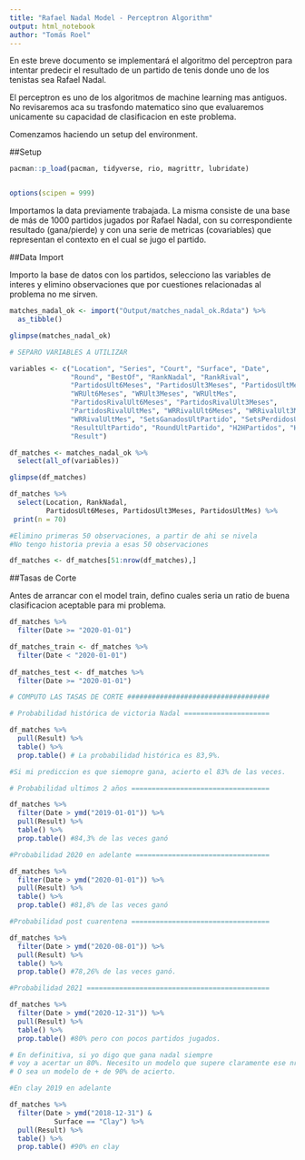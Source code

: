 ```yaml
---
title: "Rafael Nadal Model - Perceptron Algorithm"
output: html_notebook
author: "Tomás Roel"
---
```


En este breve documento se implementará el algoritmo del perceptron para intentar predecir el resultado de un partido de tenis donde uno de los tenistas sea Rafael Nadal.

El perceptron es uno de los algoritmos de machine learning mas antiguos. No revisaremos aca su trasfondo matematico sino que evaluaremos unicamente su capacidad de clasificacion en este problema.

Comenzamos haciendo un setup del environment.

##Setup


```r
pacman::p_load(pacman, tidyverse, rio, magrittr, lubridate)


options(scipen = 999)
```

Importamos la data previamente trabajada. La misma consiste de una base de más de 1000 partidos jugados por Rafael Nadal, con su correspondiente resultado (gana/pierde) y con una serie de metricas (covariables) que representan el contexto en el cual se jugo el partido.

##Data Import

Importo la base de datos con los partidos, selecciono las variables de interes y elimino observaciones que por cuestiones relacionadas al problema no me sirven.


```r
matches_nadal_ok <- import("Output/matches_nadal_ok.Rdata") %>% 
  as_tibble()

glimpse(matches_nadal_ok)

# SEPARO VARIABLES A UTILIZAR

variables <- c("Location", "Series", "Court", "Surface", "Date",
               "Round", "BestOf", "RankNadal", "RankRival",
               "PartidosUlt6Meses", "PartidosUlt3Meses", "PartidosUltMes",
               "WRUlt6Meses", "WRUlt3Meses", "WRUltMes",
               "PartidosRivalUlt6Meses", "PartidosRivalUlt3Meses",
               "PartidosRivalUltMes", "WRRivalUlt6Meses", "WRRivalUlt3Meses",
               "WRRivalUltMes", "SetsGanadosUltPartido", "SetsPerdidosUltPartido",
               "ResultUltPartido", "RoundUltPartido", "H2HPartidos", "H2HGanados",
               "Result")

df_matches <- matches_nadal_ok %>% 
  select(all_of(variables))

glimpse(df_matches)

df_matches %>%
  select(Location, RankNadal,
         PartidosUlt6Meses, PartidosUlt3Meses, PartidosUltMes) %>% 
 print(n = 70)

#Elimino primeras 50 observaciones, a partir de ahi se nivela
#No tengo historia previa a esas 50 observaciones

df_matches <- df_matches[51:nrow(df_matches),]

```


##Tasas de Corte

Antes de arrancar con el model train, defino cuales seria un ratio de buena clasificacion aceptable para mi problema.

```r
df_matches %>% 
  filter(Date >= "2020-01-01")

df_matches_train <- df_matches %>% 
  filter(Date < "2020-01-01")
  
df_matches_test <- df_matches %>% 
  filter(Date >= "2020-01-01")

# COMPUTO LAS TASAS DE CORTE ###################################

# Probabilidad histórica de victoria Nadal =====================

df_matches %>% 
  pull(Result) %>% 
  table() %>% 
  prop.table() # La probabilidad histórica es 83,9%.

#Si mi prediccion es que siemopre gana, acierto el 83% de las veces.

# Probabilidad ultimos 2 años ==================================

df_matches %>% 
  filter(Date > ymd("2019-01-01")) %>% 
  pull(Result) %>% 
  table() %>% 
  prop.table() #84,3% de las veces ganó

#Probabilidad 2020 en adelante =================================

df_matches %>% 
  filter(Date > ymd("2020-01-01")) %>% 
  pull(Result) %>% 
  table() %>% 
  prop.table() #81,8% de las veces ganó

#Probabilidad post cuarentena ==================================

df_matches %>% 
  filter(Date > ymd("2020-08-01")) %>% 
  pull(Result) %>% 
  table() %>% 
  prop.table() #78,26% de las veces ganó.

#Probabilidad 2021 =============================================

df_matches %>% 
  filter(Date > ymd("2020-12-31")) %>% 
  pull(Result) %>% 
  table() %>% 
  prop.table() #80% pero con pocos partidos jugados.

# En definitiva, si yo digo que gana nadal siempre
# voy a acertar un 80%. Necesito un modelo que supere claramente ese nro
# O sea un modelo de + de 90% de acierto.

#En clay 2019 en adelante

df_matches %>% 
  filter(Date > ymd("2018-12-31") & 
           Surface == "Clay") %>% 
  pull(Result) %>% 
  table() %>% 
  prop.table() #90% en clay

```

